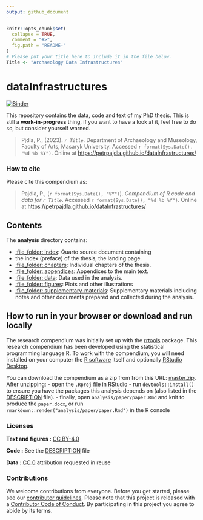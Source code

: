 ```yaml
---
output: github_document
---
```


<!-- README.md is generated from README.Rmd. Please edit that file -->

```r
knitr::opts_chunk$set(
  collapse = TRUE,
  comment = "#>",
  fig.path = "README-"
)
# Please put your title here to include it in the file below.
Title <- "Archaeology Data Infrastructures"
```

# dataInfrastructures

[![Binder](https://mybinder.org/badge_logo.svg)](https://mybinder.org/v2/gh/petrpajdla/dataInfrastructures/master?urlpath=rstudio)

This repository contains the data, code and text of my PhD thesis.
This is still a **work-in-progress** thing, if you want to have a look at it, 
feel free to do so, but consider yourself warned.

> Pjdla, P., (2023). _`r Title`_. Department of Archaeology and Museology, 
> Faculty of Arts, Masaryk University.  Accessed `r format(Sys.Date(), "%d %b %Y")`. Online at <https://petrpajdla.github.io/dataInfrastructures/>


### How to cite

Please cite this compendium as:

> Pajdla, P., (`r format(Sys.Date(), "%Y")`). _Compendium of R code and data for `r Title`_. Accessed `r format(Sys.Date(), "%d %b %Y")`. Online at <https://petrpajdla.github.io/dataInfrastructures/>

## Contents

The **analysis** directory contains:

  - [:file\_folder: index](/index.qmd): Quarto source document containing
  - the index (preface) of the thesis, the landing page.
  - [:file\_folder: chapters](/chapters/): Individual chapters 
    of the thesis.
  - [:file\_folder: appendices](/appendices/): Appendices to the main text.
  - [:file\_folder: data](/analysis/data): Data used in the analysis.
  - [:file\_folder: figures](/analysis/figures): Plots and other
    illustrations
  - [:file\_folder:
    supplementary-materials](/analysis/supplementary-materials):
    Supplementary materials including notes and other documents
    prepared and collected during the analysis.

## How to run in your browser or download and run locally

The research compendium was initially set up with the [rrtools](https://github.com/benmarwick/rrtools/) package.
This research compendium has been developed using the statistical programming
language R. To work with the compendium, you will need
installed on your computer the [R software](https://cloud.r-project.org/)
itself and optionally [RStudio Desktop](https://rstudio.com/products/rstudio/download/).

You can download the compendium as a zip from from this URL:
[master.zip](/archive/master.zip). After unzipping:
- open the `.Rproj` file in RStudio
- run `devtools::install()` to ensure you have the packages this analysis depends on (also listed in the
[DESCRIPTION](/DESCRIPTION) file).
- finally, open `analysis/paper/paper.Rmd` and knit to produce the `paper.docx`, or run `rmarkdown::render("analysis/paper/paper.Rmd")` in the R console

### Licenses

**Text and figures :**  [CC BY-4.0](http://creativecommons.org/licenses/by/4.0/)

**Code :** See the [DESCRIPTION](DESCRIPTION) file

**Data :** [CC 0](http://creativecommons.org/publicdomain/zero/1.0/) attribution requested in reuse

### Contributions

We welcome contributions from everyone. Before you get started, please see our [contributor guidelines](CONTRIBUTING.md). Please note that this project is released with a [Contributor Code of Conduct](CONDUCT.md). By participating in this project you agree to abide by its terms.

